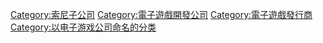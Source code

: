 [[Category:索尼子公司|Category:索尼子公司]]
[[Category:電子遊戲開發公司|Category:電子遊戲開發公司]]
[[Category:電子遊戲發行商|Category:電子遊戲發行商]]
[[Category:以电子游戏公司命名的分类|Category:以电子游戏公司命名的分类]]